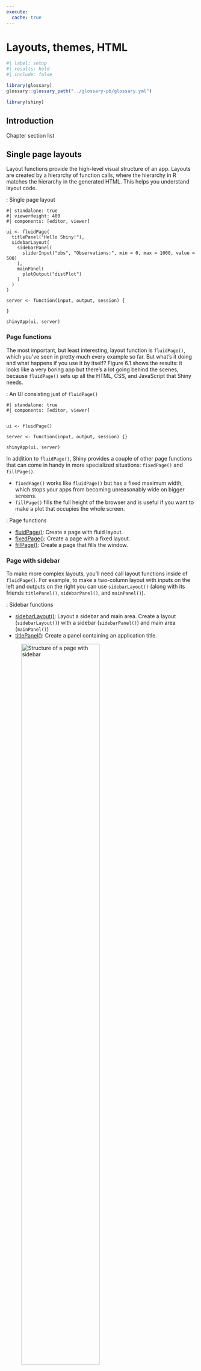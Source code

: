```yaml
---
execute:
  cache: true
---
```


# Layouts, themes, HTML {#sec-chap06}

```r
#| label: setup
#| results: hold
#| include: false

library(glossary)
glossary::glossary_path("../glossary-pb/glossary.yml")

library(shiny)

```

## Introduction

:::::: {#obj-chap06}
::::: my-objectives
::: my-objectives-header
Chapter section list
:::

::: my-objectives-container
:::
:::::
::::::

## Single page layouts {#sec-06-single-page-layouts}

Layout functions provide the high-level visual structure of an app.
Layouts are created by a hierarchy of function calls, where the
hierarchy in R matches the hierarchy in the generated HTML. This helps
you understand layout code.

:::::: my-r-code
:::: my-r-code-header
::: {#cnj-06-single-page-layout}
: Single page layout
:::
::::

::: my-r-code-container
```shinylive-r
#| standalone: true
#| viewerHeight: 400
#| components: [editor, viewer]

ui <- fluidPage(
  titlePanel("Hello Shiny!"),
  sidebarLayout(
    sidebarPanel(
      sliderInput("obs", "Observations:", min = 0, max = 1000, value = 500)
    ),
    mainPanel(
      plotOutput("distPlot")
    )
  )
)

server <- function(input, output, session) {

}

shinyApp(ui, server)
```
:::
::::::

### Page functions

The most important, but least interesting, layout function is
`fluidPage()`, which you’ve seen in pretty much every example so far.
But what’s it doing and what happens if you use it by itself? Figure 6.1
shows the results: it looks like a very boring app but there’s a lot
going behind the scenes, because `fluidPage()` sets up all the HTML,
CSS, and JavaScript that Shiny needs.

:::::: my-r-code
:::: my-r-code-header
::: {#cnj-06-fluid-page}
: An UI consisting just of `fluidPage()`
:::
::::

::: my-r-code-container
```shinylive-r
#| standalone: true
#| components: [editor, viewer]


ui <- fluidPage()

server <- function(input, output, session) {}

shinyApp(ui, server)
```
:::
::::::

In addition to `fluidPage()`, Shiny provides a couple of other page
functions that can come in handy in more specialized situations:
`fixedPage()` and `fillPage()`.

-   `fixedPage()` works like `fluidPage()` but has a fixed maximum
    width, which stops your apps from becoming unreasonably wide on
    bigger screens.
-   `fillPage()` fills the full height of the browser and is useful if
    you want to make a plot that occupies the whole screen.

:::::: my-resource
:::: my-resource-header
::: {#lem-06-fluid-page}
: Page functions
:::
::::

::: my-resource-container
-   [fluidPage()](https://shiny.posit.co/r/reference/shiny/latest/fluidpage.html):
    Create a page with fluid layout.
-   [fixedPage()](https://shiny.posit.co/r/reference/shiny/latest/fixedpage.html):
    Create a page with a fixed layout.
-   [fillPage()](https://shiny.posit.co/r/reference/shiny/latest/fillpage.html):
    Create a page that fills the window.
:::
::::::

### Page with sidebar

To make more complex layouts, you’ll need call layout functions inside
of `fluidPage()`. For example, to make a two-column layout with inputs
on the left and outputs on the right you can use `sidebarLayout()`
(along with its friends `titlePanel()`, `sidebarPanel()`, and
`mainPanel()`).

:::::: my-resource
:::: my-resource-header
::: {#lem-06-page-with-sidebar}
: Sidebar functions
:::
::::

::: my-resource-container
-   [sidebarLayout()](https://shiny.posit.co/r/reference/shiny/latest/sidebarlayout.html):
    Layout a sidebar and main area. Create a layout (`sidebarLayout()`)
    with a sidebar (`sidebarPanel()`) and main area (`mainPanel()`)
-   [titlePanel()](https://shiny.posit.co/r/reference/shiny/latest/titlepanel.html):
    Create a panel containing an application title.
:::
::::::

![Structure of a page with
sidebar](https://mastering-shiny.org/diagrams/action-layout/sidebar.png){#fig-06-01
fig-alt="alt-text" fig-align="center" width="70%"}

::::::::::::::::: column-body-outset
:::::::::::::::: my-code-collection
::::: my-code-collection-header
::: my-code-collection-icon
:::

::: {#exm-06-page-sidebar}
: Page with sidebar layout
:::
:::::

:::::::::::: my-code-collection-container
::::::::::: panel-tabset
###### Empty Layout

:::::: my-r-code
:::: my-r-code-header
::: {#cnj-06-page-sidebar-empty}
: Page with sidebar
:::
::::

::: my-r-code-container
```shinylive-r
#| standalone: true
#| viewerHeight: 200
#| components: [editor, viewer]
#| layout: vertical

# Define UI
ui <- fluidPage(

    titlePanel("Hello Shiny!"),

    sidebarLayout(
        sidebarPanel("sidebarPanel"),
        mainPanel("mainPanel")
    )
)

# Server logic
server <- function(input, output) {}

# Complete app with UI and server components
shinyApp(ui, server)

```

------------------------------------------------------------------------

I had to choose a slightly wider page width. Otherwise Shiny would have
stacked the two panels.
:::
::::::

###### Example

:::::: my-r-code
:::: my-r-code-header
::: {#cnj-06-page-sidebar-example}
: Layout example: Page with sidebar
:::
::::

::: my-r-code-container
```shinylive-r
#| standalone: true
#| viewerHeight: 500
#| components: [editor, viewer]
#| layout: vertical


ui <- fluidPage(
  titlePanel("Central limit theorem"),
  sidebarLayout(
    sidebarPanel(
      numericInput("m", "Number of samples: (1-100)", 2, min = 1, max = 100),
      "Increase the number of samples to see the distribution become more normal."
    ),
    mainPanel(
      plotOutput("hist")
    )
  )
)
server <- function(input, output, session) {
  output$hist <- renderPlot({
    req("m")
    means <- replicate(1e4, mean(runif(input$m)))
    hist(means, breaks = 20)
  }, res = 96)
}

shinyApp(ui, server)
```

------------------------------------------------------------------------

Rendering the app (or reloading the web page) results for a moment with
the error message "figure margins too large". I do not know why this
happens and how to prevent it.
:::
::::::
:::::::::::
::::::::::::
::::::::::::::::
:::::::::::::::::

### Multi-row

Under the hood, `sidebarLayout()` is built on top of a flexible
multi-row layout, which you can use directly to create more visually
complex apps. As usual, you start with `fluidPage()`. Then you create
rows with `fluidRow()`, and columns with `column()`.

:::::: my-resource
:::: my-resource-header
::: {#lem-06-multi-row-layout}
: Multi-row functions
:::
::::

::: my-resource-container
A fluid page layout consists of rows which in turn include columns.

-   [fluidRow()](https://shiny.posit.co/r/reference/shiny/latest/fluidpage.html):
    Rows exist for the purpose of making sure their elements appear on
    the same line (if the browser has adequate width).
-   [column()](https://shiny.posit.co/r/reference/shiny/latest/column.html):
    Columns exist for the purpose of defining how much horizontal space
    within a 12-unit wide grid it's elements should occupy.
:::
::::::

Each row is made up of 12 columns and the first argument to `column()`
gives how many of those columns to occupy. A 12 column layout gives you
substantial flexibility because you can easily create 2-, 3-, or
4-column layouts, or use narrow columns to create spacers. You can see
an example of this layout in @sec-04-prototype.

If you’d like to learn more about designing using a grid system, I
highly recommend the classic text on the subject: “Grid systems in
graphic design” by Josef Müller-Brockman [-@mueller-brockmann-1998].

![The structure underlying a simple multi-row
app](https://mastering-shiny.org/diagrams/action-layout/multirow.png){#fig-06-02
fig-alt="alt-text" fig-align="center" width="70%"}

### Exercises

#### `sidebarLayout()`

Read the documentation of `sidebarLayout()` to determine the width (in
columns) of the sidebar and the main panel. Can you recreate its
appearance using `fluidRow()` and `column()`? What are you missing?

::::::::::::::: column-body-outset
:::::: my-exercise
:::: my-exercise-header
::: {#exr-06-ex-01-sidebarlayout}
: `sidebarLayout()`
:::
::::

::: my-exercise-container
The `sidbarbarPanel()` has a width of 4 columns and the `mainPanel()` is
eight columns wide. The 12 column grid of the standard page is divided
1/3 (controls) : 2/3 (output).

```shinylive-r
#| standalone: true
#| viewerHeight: 100
#| components: [editor, viewer]
#| layout: vertical

ui <- fluidPage(
  fluidRow(
    column(
      width = 4, 
      "place for the controls: 4 columns"
      ),
    column(
      width = 8, 
      "place for the output: 8 columns"
    )
  )

)

server <- function(input, output, session) {

}

shinyApp(ui, server)
```

------------------------------------------------------------------------

Missing is the `titlePanel()`.
:::
::::::

#### Change panel positions

Modify the Central Limit Theorem app from @exm-06-page-sidebar to put
the sidebar on the right instead of the left.

:::::: my-exercise
:::: my-exercise-header
::: {#exr-sidebar-right}
: Central Limit Theorem with the sidebar on the right
:::
::::

::: my-exercise-container
```shinylive-r
#| standalone: true
#| viewerHeight: 500
#| components: [editor, viewer]
#| layout: vertical

ui <- fluidPage(
  titlePanel("Central limit theorem"),
  sidebarLayout(
    sidebarPanel(
      numericInput("m", "Number of samples: (1-100)", 2, min = 1, max = 100),
      "Increase the number of samples to see the distribution become more normal."
    ),
    mainPanel(
      plotOutput("hist")
    ),
    position = "right"
  )
)
server <- function(input, output, session) {
  output$hist <- renderPlot({
    req("m")
    means <- replicate(1e4, mean(runif(input$m)))
    hist(means, breaks = 20)
  }, res = 96)
}

shinyApp(ui, server)
```
:::
::::::

#### Stacked `sidebarLayout()`

:::::: my-exercise
:::: my-exercise-header
::: {#exr-06-ex-03}
: Main panel divided 50:50 with sidebar below
:::
::::

::: my-exercise-container
```shinylive-r
#| standalone: true
#| viewerHeight: 500
#| components: [editor, viewer]
#| layout: vertical

ui <- fluidPage(
  title = "Central limit theorem",
  fluidRow(
    column(width = 6, 
           plotOutput("hist1")
           ),
    column(width = 6,
           plotOutput("hist2")
           ),
  ),
  fluidRow(
    column(width = 6,
           numericInput("m1", "Number of samples: (1-100)", 2, min = 1, max = 100)
           ),
    column(width = 6,
           numericInput("m2", "Number of samples: (1-100)", 2, min = 1, max = 100)
           )
  )
)


server <- function(input, output, session) {
  output$hist1 <- renderPlot({
    means <- replicate(1e4, mean(runif(input$m1)))
    hist(means, breaks = 20)
  }, res = 96)
  
  output$hist2 <- renderPlot({
    means <- replicate(1e4, mean(runif(input$m2)))
    hist(means, breaks = 20)
  }, res = 96)
}

shinyApp(ui, server)
```
:::
::::::
:::::::::::::::

## Multi-page layout

As your app grows in complexity, it might become impossible to fit
everything on a single page. In this section you’ll learn various uses
of `tabPanel()` that create the illusion of multiple pages. This is an
illusion because you’ll still have a single app with a single underlying
HTML file, but it’s now broken into pieces and only one piece is visible
at a time.

Multi-page apps pair particularly well with modules, which you’ll learn
about in @XXX_19. Shiny modules allow you to partition up the server
function in the same way you partition up the user interface, creating
independent components that only interact through well defined
connections.

### Tabsets

The simple way to break up a page into pieces is to use `tabsetPanel()`
and its close friend `tabPanel()`. As you can see in the code below,
`tabsetPanel()` creates a container for any number of `tabPanels()`,
which can in turn contain any other HTML components.

`tabsetPanel()` can be used anywhere in your app; it’s totally fine to
nest tabsets inside of other components (including tabsets!) if needed.

:::::::::::::::: my-code-collection
::::: my-code-collection-header
::: my-code-collection-icon
:::

::: {#exm-06-tabsets}
: Using tabsets: `tabsetPanel()` and `tabPanels()`
:::
:::::

:::::::::::: my-code-collection-container
::::::::::: panel-tabset
###### Simple example

:::::: my-r-code
:::: my-r-code-header
::: {#cnj-tabset-simple-example}
: A simple tabset example
:::
::::

::: my-r-code-container
```shinylive-r
#| standalone: true
#| viewerHeight: 400
#| components: [editor, viewer]
#| layout: vertical

ui <- fluidPage(
  tabsetPanel(
    tabPanel("Data", 
      fileInput("file", "Data", buttonLabel = "Upload..."),
      textInput("delim", "Delimiter (leave blank to guess)", ""),
      numericInput("skip", "Rows to skip", 0, min = 0),
      numericInput("rows", "Rows to preview", 10, min = 1)
    ),
    tabPanel("Parameters"),
    tabPanel("Results")
  )
)

server <- function(input, output, session) {}

shinyApp(ui, server)
```
:::
::::::

###### With ID

:::::: my-r-code
:::: my-r-code-header
::: {#cnj-06-tabset-with-id}
: Tabset with location detection (via ID)
:::
::::

::: my-r-code-container
```shinylive-r
#| standalone: true
#| viewerHeight: 200
#| components: [editor, viewer]
#| layout: vertical

ui <- fluidPage(
  sidebarLayout(
    sidebarPanel(
      textOutput("panel")
    ),
    mainPanel(
      tabsetPanel(
        id = "tabset",
        tabPanel("panel 1", "one"),
        tabPanel("panel 2", "two"),
        tabPanel("panel 3", "three")
      )
    )
  )
)


server <- function(input, output, session) {
  output$panel <- renderText({
    paste("Current panel: ", input$tabset)
  })
}


shinyApp(ui, server)
```
:::
::::::
:::::::::::
::::::::::::
::::::::::::::::

### Navlist and navbars

Because tabs are displayed horizontally, there’s a fundamental limit to
how many tabs you can use, particularly if they have long titles.
`navbarPage()` and `navbarMenu()` provide two alternative layouts that
let you use more tabs with longer titles.

`navlistPanel()` is similar to `tabsetPanel()` but instead of running
the tab titles horizontally, it shows them vertically in a sidebar. It
also allows you to add headings with plain strings, as shown in the code
below.

Another approach is the use of `navbarPage()`: it still runs the tab
titles horizontally, but you can use `navbarMenu()` to add drop-down
menus for an additional level of hierarchy.

:::::::::::::::: my-code-collection
::::: my-code-collection-header
::: my-code-collection-icon
:::

::: {#exm-06-navbar}
: Navlist and navbars
:::
:::::

:::::::::::: my-code-collection-container
::::::::::: panel-tabset
###### `navlistPanel()`

:::::: my-r-code
:::: my-r-code-header
::: {#cnj-06-navlist-panel}
: `navlistPanel()`: Tabs horizontally
:::
::::

::: my-r-code-container
```shinylive-r
#| standalone: true
#| viewerHeight: 400
#| components: [editor, viewer]

library(shiny)

ui <- fluidPage(
  navlistPanel(
    id = "tabset",
    "Heading 1",
    tabPanel("panel 1", "Panel one contents"),
    "Heading 2",
    tabPanel("panel 2", "Panel two contents"),
    tabPanel("panel 3", "Panel three contents")
  )
)

server <- function(input, output, session) {

}

shinyApp(ui, server)
```
:::
::::::

###### navbarPage()

:::::: my-r-code
:::: my-r-code-header
::: {#cnj-06-navbar-page}
: `navbarPage()` with `navbarMenu()` for submenues
:::
::::

::: my-r-code-container
```shinylive-r
#| standalone: true
#| viewerHeight: 400
#| components: [editor, viewer]

library(shiny)

ui <- navbarPage(
  "Page title",   
  tabPanel("panel 1", "one"),
  tabPanel("panel 2", "two"),
  tabPanel("panel 3", "three"),
  navbarMenu("subpanels", 
    tabPanel("panel 4a", "four-a"),
    tabPanel("panel 4b", "four-b"),
    tabPanel("panel 4c", "four-c")
  )
)

server <- function(input, output, session) {

}

shinyApp(ui, server)
```
:::
::::::
:::::::::::
::::::::::::
::::::::::::::::

## Bootstrap

`r glossary("Bootstrap")` is a collection of HTML conventions, CSS
styles, and JS snippets bundled up into a convenient form.

It’s good to know that Bootstrap exists because then:

-   You can use `bslib::bs_theme()` to customize the visual appearance
    of your code, @sec-06-themes.
-   You can use the `class` argument to customize some layouts, inputs,
    and outputs using Bootstrap class names, as you saw in
    @sec-action-buttons.
-   You can make your own functions to generate Bootstrap components
    that Shiny doesn’t provide, as explained in “[Utility
    classes](https://rstudio.github.io/bslib/articles/utility-classes/index.html)”.

:::::: my-resource
:::: my-resource-header
::: {#lem-shiny-css-frameworks}
: Shiny CSS frameworks
:::
::::

::: my-resource-container
-   [{**bslib**}](https://rstudio.github.io/bslib/index.html) by
    `r glossary("Positx", "Posit")` based on
    [Bootstrap](https://getbootstrap.com/) [@bslib].
-   [{**shiny.semantics**}](https://appsilon.github.io/shiny.semantic/)
    by `r glossary("Appsilon")`, builds on top of [Fomantic
    UI](https://fomantic-ui.com/) [@shiny.semantic]. Appsilon also
    developed
    [{**rhino**}](https://appsilon.github.io/rhino/index.html), an R
    package designed for professional developers to help building high
    quality, enterprise-grade Shiny applications at speed [@rhino].
-   [{**shinyMobile**}](https://shinymobile.rinterface.com/) by
    `r glossary("RInteRface")`, builds on top of [framework
    7](https://framework7.io/), and is specifically designed for mobile
    apps [@shinyMobile].
-   [{**shinymaterial**}](https://ericrayanderson.github.io/shinymaterial/)
    by [Eric Anderson,](https://github.com/ericrayanderson) is built on
    top of [Google’s Material design
    framework](https://m3.material.io/).
-   [{**shinydashboard**}](https://rstudio.github.io/shinydashboard/)
    also by Posit, provides a layout system designed to create
    dashboards.

You can find a fuller, and actively maintained, list at [Awesome Shiny
Extension](https://github.com/nanxstats/awesome-shiny-extensions).
:::
::::::

## Themes {#sec-06-themes}

Bootstrap is so ubiquitous within the R community that it’s easy to get
style fatigue: after a while every Shiny app and Rmd start to look the
same. The solution is theming with the {**bslib**} package.
{**bslib**}[^06-layouts-1] is a relatively new package that allows you
to override many Bootstrap defaults in order to create an appearance
that is uniquely yours.

[^06-layouts-1]: Therefore the name: `bslib` is an acronym for
    **b**oot**s**trap **lib**rary.

{**bslib**} has several advantages:

-   It is designed not only to work for Shiny but also for other
    contexts, like R Markdown.
-   It provides [custom
    theming](https://rstudio.github.io/bslib/articles/theming/index.html),
    even interactively in real-time.
-   It uses newer versions of `r glossary("Bootstrap")` and
    `r glossary("Bootswatch")`, whereas Shiny and
    `r glossary("R Markdown")` currently default to Bootstrap 3 and may
    continue to do so to maintain backwards compatibility.

:::::: my-resource
:::: my-resource-header
::: {#lem-06-bslib-layout-design}
: {bslib} layout design
:::
::::

::: my-resource-container
-   {**bslib**} [package
    documentation](https://rstudio.github.io/bslib/index.html) for
    custom bootstrap `r glossary("SASS")` themes for Shiny and R
    Markdown
-   New Shiny [application layout
    guide](https://shiny.posit.co/r/articles/build/layout-guide/) based
    on {**bslib**}
-   [Bootstrap](https://getbootstrap.com/) is a free and open-source CSS
    framework designed for responsive, mobile-first front-end web
    development.
-   [Bootswatch](https://bootswatch.com/) is a collection of pre-built
    themes that can be easily applied to a Bootstrap project,
    simplifying the process of achieving a polished and professional
    look.
:::
::::::

### Getting started

Create a theme with `bslib::bs_theme()` then apply it to an app with the
theme argument of the page layout function:

``` markdown
fluidPage(
  theme = bslib::bs_theme(...)
)
```

If not specified, Shiny will use the classic Bootstrap v3 theme that it
has used basically since it was created. By default,
`bslib::bs_theme()`, will use Bootstrap v5. Using Bootstrap v5 instead
of v3 will not cause problems if you only use built-in components. There
is a possibility that it might cause problems if you’ve used custom
HTML, so you can force it to stay with v3 with `version = 3`.

### Shiny themes

The easiest way to change the overall look of your app is to pick a
premade “bootswatch” theme using the bootswatch argument to
`bslib::bs_theme()`.

::::::::::::::::::: my-code-collection
::::: my-code-collection-header
::: my-code-collection-icon
:::

::: {#exm-06-shiny-themes}
: Title for code collection
:::
:::::

::::::::::::::: my-code-collection-container
:::::::::::::: panel-tabset
###### predefined theme

:::::: my-r-code
:::: my-r-code-header
::: {#cnj-06-bslib-predefined-theme}
: Shiny with a `bslib` predefined theme
:::
::::

::: my-r-code-container
```shinylive-r
#| standalone: true
#| viewerHeight: 450
#| components: [editor, viewer]


ui <- fluidPage(
  theme = bslib::bs_theme(bootswatch = "darkly"),
  sidebarLayout(
    sidebarPanel(
      textInput("txt", "Text input:", "text here"),
      sliderInput("slider", "Slider input:", 1, 100, 30)
    ),
    mainPanel(
      h1(paste0("Theme: darkly")),
      h2("Header 2"),
      p("Some text")
    )
  )
)

server <- function(input, output, session) {

}

shinyApp(ui, server)
```
:::
::::::

###### custom changes

:::::: my-r-code
:::: my-r-code-header
::: {#cnj-bslib-with-custom-appearance}
: Shiny with custom theme changes
:::
::::

::: my-r-code-container
```shinylive-r
#| standalone: true
#| viewerHeight: 450
#| components: [editor, viewer]
#| error: true

ui <- fluidPage(
  theme = bslib::bs_theme(
  bg = "#0b3d91", 
  fg = "white", 
  base_font = "Source Sans Pro"
  ),
  sidebarLayout(
    sidebarPanel(
      textInput("txt", "Text input:", "text here"),
      sliderInput("slider", "Slider input:", 1, 100, 30)
    ),
    mainPanel(
      h1(paste0("Theme: darkly")),
      h2("Header 2"),
      p("Some text")
    )
  )
)

server <- function(input, output, session) {

}

shinyApp(ui, server)
```
:::
::::::

In my first trials I got always the error message "Text to be written
must be a length-one character vector". After googling the error message
I found out that the error message comes from {**htmltools**}:

> This error occurs in htmltools::WSTextWriter (see
> [here](https://rdrr.io/cran/htmltools/src/R/utils.R) and CTRL+F to
> look for "writeImpl"). This function is in charge of properly writing
> text to your display when you display a raw text in any UI function.
> It raises the mentioned error when the `writeImpl()` function receives
> more than one character string (aka element of a `character()`
> vector). To correct this, make sure you never provide two character
> strings to a Shiny UI function asking for only one character argument.
> (From Eli Ker Ano, the first comment under the StackOverflow question
> [Text to be written must be a length-one character
> vector](https://stackoverflow.com/questions/58608109/text-to-be-written-must-be-a-length-one-character-vector)).

I tried to follow this advice but to no avail. Even if I deleted all
lines between `sidebarPanel()` and `mainPanel()` the error persisted.
Could it be that {**bslib**} has changed in the meanwhile and requires
other layout commands? This means that it would not be fully compatible
with Shiny anymore. That seems unlikely.

::::: my-important
::: my-important-header
`=`instead of `<-` required for `theme = bslib::bs_theme()`
:::

::: my-important-container
After several hours I finally found the problem. The `<-` operator works
fine without additional parameters (allowed is only
`bootswatch = "<theme name>"`) but with (additional) other arguments you
have to use the `=` operator.

I copied the code snippet from the book and that was wrong! In the code
chunk of `6.5.1 Shiny Themes` is the correct `=` operator used, but in
the code snippet below not.

With `shinylive` in the Quarto document it works with the `<-` operator
as well!
:::
:::::
::::::::::::::
:::::::::::::::
:::::::::::::::::::

### Plot themes

If you’ve heavily customized the style of your app, you may want to also
customize your plots to match. Luckily, this is really easy thanks to
the {**thematic**} package which automatically themes {**ggplot2**},
{**lattice**}, and base plots. Just call `thematic::thematic_shiny()` in
your server function. This will automatically determine all of the
settings from your app theme.

:::::: my-r-code
:::: my-r-code-header
::: {#cnj-ID-text}
: Numbered R Code Title
:::
::::

::: my-r-code-container
```shinylive-r
#| standalone: true
#| viewerHeight: 400
#| components: [editor, viewer]
#| layout: vertical

library(shiny)
library(ggplot2)

ui <- fluidPage(
  theme = bslib::bs_theme(bootswatch = "darkly"),
  titlePanel("A themed plot"),
  plotOutput("plot"),
)

server <- function(input, output, session) {
  thematic::thematic_shiny()
  
  output$plot <- renderPlot({
    ggplot(mtcars, aes(wt, mpg)) +
      geom_point() +
      geom_smooth()
  }, res = 96)
}

shinyApp(ui, server)
```
:::
::::::

### Exercises {#sec-chap06-5_4_exercises}

## Under the hood

There’s no magic behind all the input, output, and layout functions:
they just generate HTML. (The magic is done by JavaScript, which is
outside the scope of the book.)

You can see that HTML by executing UI functions directly in the console:

``` markdown
shiny::fluidPage(
  shiny::textInput("name", "What's your name?")
)

<div class="container-fluid">
  <div class="form-group shiny-input-container">
    <label for="name">What's your name?</label>
    <input id="name" type="text" class="form-control" value=""/>
  </div>
</div>
```

Note that this is the contents of the `<body>` tag; other parts of Shiny
take care of generating the `<head>`. If you want to include additional
CSS or JS dependencies you’ll need to learn
`htmltools::htmlDependency()`. Two good places to start are
https://blog.r-hub.io/2020/08/25/js-r/#web-dependency-management and
https://unleash-shiny.rinterface.com/htmltools-dependencies.html.

It’s possible to add your own HTML to the ui. There are two different
ways:

-   One way to do so is by including literal HTML with the
    `htmltools::HTML()` function. In the example below, the “[raw
    character
    constant](https://josiahparry.com/posts/2023-01-19-raw-strings-in-r.html)”,
    `r"()"` is used, to make it easier to include quotes in the string.
    You can even skip `fluidPage()` altogether and supply raw HTML for
    the whole UI. See [Build your entire UI with
    HTML](https://shiny.posit.co/r/articles/build/html-ui/) for more
    details.
-   Alternatively, you can make use of the HTML helper that Shiny
    provides via import of {**htmltools**} functions. There are regular
    functions for the most important elements like `h1()` and `p()`, and
    all others can be accessed via the other `tags`
    helper[^06-layouts-2]. Named arguments become attributes and unnamed
    arguments become children, so we can recreate the above HTML with these regular functions.

[^06-layouts-2]: Because Shiny imports {**htmltools**} **it** is
    therefore not necessary to write `htmltools::h1()`,
    `htmltools::p()` etc. When `library(shiny)` is loaded just
    `h1() or`, `p()` is enough.

:::::::::::::::: my-code-collection
::::: my-code-collection-header
::: my-code-collection-icon
:::

::: {#exm-06-html-ui}
: Raw HTML for the UI
:::
:::::

:::::::::::: my-code-collection-container
::::::::::: panel-tabset
###### Raw HTML for UI

:::::: my-r-code
:::: my-r-code-header
::: {#cnj-06-html-ui-raw}
: Add HTML raw code snippets to the Shiny UI
:::
::::

::: my-r-code-container
```shinylive-r
#| standalone: true
#| viewerHeight: 400
#| components: [editor, viewer]


ui <- shiny::fluidPage(
  htmltools::HTML(r"(
    <h1>This is a heading</h1>
    <p class="my-class">This is some text!</p>
    <ul>
      <li>First bullet</li>
      <li>Second bullet</li>
    </ul>
  )")
)

server <- function(input, output, session) {}

shinyApp(ui, server)
```
:::
::::::

###### HTML with functions

:::::: my-r-code
:::: my-r-code-header
::: {#cnj-06-using-html-ui-helper}
: Numbered R Code Title (Tidyverse)
:::
::::

::: my-r-code-container
```shinylive-r
#| standalone: true
#| viewerHeight: 400
#| components: [editor, viewer]

ui <- fluidPage(
  h1("This is a heading"),
  p("This is some text", class = "my-class"),
  tags$ul(
    tags$li("First bullet"), 
    tags$li("Second bullet")
  )
)

server <- function(input, output, session) {}

shinyApp(ui, server)
```
:::
::::::
:::::::::::
::::::::::::
::::::::::::::::

One advantage of generating HTML with code is that you can interweave existing Shiny components into a custom structure. For example, the code below makes a paragraph of text containing two outputs, one which is bold:

```markdown
tags$p(
  "You made ", 
  tags$b("$", textOutput("amount", inline = TRUE)),
  " in the last ", 
  textOutput("days", inline = TRUE),
  " days " 
)
```
Note the use of `inline = TRUE`; the `textOutput()` default is to produce a complete paragraph.

To learn more about using HTML, CSS, and JavaScript to make compelling user interfaces, I highly recommend David Granjon’s Outstanding User Interfaces with Shiny.

:::::: my-resource
:::: my-resource-header
::: {#lem-06-html-css-js-for-shiny-ui}
: HTML, CSS, and JavaScript to make compelling user interfaces
:::
::::

::: my-resource-container
-   [Handle HTML dependencies with
    {**htmltools**}](https://unleash-shiny.rinterface.com/htmltools-dependencies.html)
-   [Web dependency
    management](https://blog.r-hub.io/2020/08/25/js-r/#web-dependency-management)
-   [Build your entire UI with
    HTML](https://shiny.posit.co/r/articles/build/html-ui/)
-   [JavaScript for R](https://book.javascript-for-r.com/)
:::
::::::
